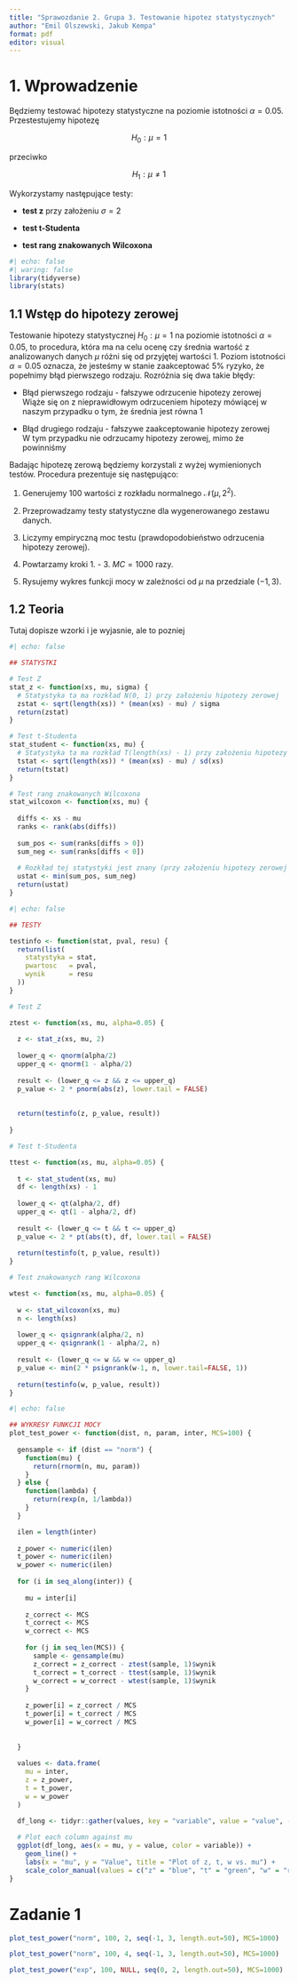 ```yaml
---
title: "Sprawozdanie 2. Grupa 3. Testowanie hipotez statystycznych"
author: "Emil Olszewski, Jakub Kempa"
format: pdf
editor: visual
---
```


# 1. Wprowadzenie

Będziemy testować hipotezy statystyczne na poziomie istotności $\alpha = 0.05$. Przestestujemy hipotezę

$$
 H_0: \mu = 1
$$

przeciwko

$$
H_1: \mu \ne 1
$$

Wykorzystamy następujące testy:

-   **test z** przy założeniu $\sigma = 2$

-   **test t-Studenta**

-   **test rang znakowanych Wilcoxona**

```r
#| echo: false
#| waring: false
library(tidyverse)
library(stats)
```

## 1.1 Wstęp do hipotezy zerowej

Testowanie hipotezy statystycznej $H_0: \mu = 1$ na poziomie istotności $\alpha = 0.05$, to procedura, która ma na celu ocenę czy średnia wartość z analizowanych danych $\mu$ różni się od przyjętej wartości $1$. Poziom istotności $\alpha = 0.05$ oznacza, że jesteśmy w stanie zaakceptować $5\%$ ryzyko, że popełnimy błąd pierwszego rodzaju. Rozróżnia się dwa takie błędy:

-   Błąd pierwszego rodzaju - fałszywe odrzucenie hipotezy zerowej\
    Wiąże się on z nieprawidłowym odrzuceniem hipotezy mówiącej w naszym przypadku o tym, że średnia jest równa 1

-   Błąd drugiego rodzaju - fałszywe zaakceptowanie hipotezy zerowej\
    W tym przypadku nie odrzucamy hipotezy zerowej, mimo że powinniśmy

Badając hipotezę zerową będziemy korzystali z wyżej wymienionych testów. Procedura prezentuje się następująco:

1.  Generujemy 100 wartości z rozkładu normalnego $\mathcal{N}(\mu, 2^2)$.

2.  Przeprowadzamy testy statystyczne dla wygenerowanego zestawu danych.

3.  Liczymy empiryczną moc testu (prawdopodobieństwo odrzucenia hipotezy zerowej).

4.  Powtarzamy kroki 1. - 3. $MC = 1000$ razy.

5.  Rysujemy wykres funkcji mocy w zależności od $\mu$ na przedziale $(-1, 3)$.

## 1.2 Teoria

Tutaj dopisze wzorki i je wyjasnie, ale to pozniej

```r
#| echo: false 

## STATYSTKI 

# Test Z 
stat_z <- function(xs, mu, sigma) {
  # Statystyka ta ma rozkład N(0, 1) przy założeniu hipotezy zerowej
  zstat <- sqrt(length(xs)) * (mean(xs) - mu) / sigma
  return(zstat)
}

# Test t-Studenta
stat_student <- function(xs, mu) {
  # Statystyka ta ma rozkład T(length(xs) - 1) przy założeniu hipotezy zerowej
  tstat <- sqrt(length(xs)) * (mean(xs) - mu) / sd(xs)
  return(tstat)
}

# Test rang znakowanych Wilcoxona
stat_wilcoxon <- function(xs, mu) {
  
  diffs <- xs - mu
  ranks <- rank(abs(diffs))
  
  sum_pos <- sum(ranks[diffs > 0])
  sum_neg <- sum(ranks[diffs < 0])
  
  # Rozkład tej statystyki jest znany (przy założeniu hipotezy zerowej jest on asymptotycznie normalny)
  ustat <- min(sum_pos, sum_neg)
  return(ustat)
}
```

```r
#| echo: false 

## TESTY 

testinfo <- function(stat, pval, resu) {
  return(list(
    statystyka = stat,
    pwartosc   = pval,
    wynik      = resu
  ))
}

# Test Z 

ztest <- function(xs, mu, alpha=0.05) {
  
  z <- stat_z(xs, mu, 2) 
  
  lower_q <- qnorm(alpha/2)
  upper_q <- qnorm(1 - alpha/2)
  
  result <- (lower_q <= z && z <= upper_q)
  p_value <- 2 * pnorm(abs(z), lower.tail = FALSE)
  
  
  return(testinfo(z, p_value, result))
  
}

# Test t-Studenta 

ttest <- function(xs, mu, alpha=0.05) {
  
  t <- stat_student(xs, mu)
  df <- length(xs) - 1
  
  lower_q <- qt(alpha/2, df)
  upper_q <- qt(1 - alpha/2, df)
  
  result <- (lower_q <= t && t <= upper_q)
  p_value <- 2 * pt(abs(t), df, lower.tail = FALSE)
  
  return(testinfo(t, p_value, result))
}

# Test znakowanych rang Wilcoxona 

wtest <- function(xs, mu, alpha=0.05) {
  
  w <- stat_wilcoxon(xs, mu)
  n <- length(xs)
  
  lower_q <- qsignrank(alpha/2, n)
  upper_q <- qsignrank(1 - alpha/2, n)
  
  result <- (lower_q <= w && w <= upper_q)
  p_value <- min(2 * psignrank(w-1, n, lower.tail=FALSE, 1))
  
  return(testinfo(w, p_value, result))
}

```

```r
#| echo: false

## WYKRESY FUNKCJI MOCY
plot_test_power <- function(dist, n, param, inter, MCS=100) {
  
  gensample <- if (dist == "norm") {
    function(mu) {
      return(rnorm(n, mu, param))
    }
  } else {
    function(lambda) {
      return(rexp(n, 1/lambda))
    }
  }

  ilen = length(inter)
  
  z_power <- numeric(ilen)
  t_power <- numeric(ilen)
  w_power <- numeric(ilen)
  
  for (i in seq_along(inter)) {
    
    mu = inter[i]
    
    z_correct <- MCS
    t_correct <- MCS
    w_correct <- MCS
    
    for (j in seq_len(MCS)) {
      sample <- gensample(mu)
      z_correct = z_correct - ztest(sample, 1)$wynik
      t_correct = t_correct - ttest(sample, 1)$wynik
      w_correct = w_correct - wtest(sample, 1)$wynik
    }
    
    z_power[i] = z_correct / MCS
    t_power[i] = t_correct / MCS
    w_power[i] = w_correct / MCS
    
    
  }
  
  values <- data.frame(
    mu = inter, 
    z = z_power, 
    t = t_power, 
    w = w_power
  )
  
  df_long <- tidyr::gather(values, key = "variable", value = "value", -mu)

  # Plot each column against mu
  ggplot(df_long, aes(x = mu, y = value, color = variable)) +
    geom_line() +
    labs(x = "mu", y = "Value", title = "Plot of z, t, w vs. mu") +
    scale_color_manual(values = c("z" = "blue", "t" = "green", "w" = "red"))  
}

```

# Zadanie 1

```r
plot_test_power("norm", 100, 2, seq(-1, 3, length.out=50), MCS=1000)
```

```r
plot_test_power("norm", 100, 4, seq(-1, 3, length.out=50), MCS=1000)
```

```r
plot_test_power("exp", 100, NULL, seq(0, 2, length.out=50), MCS=1000)
```
